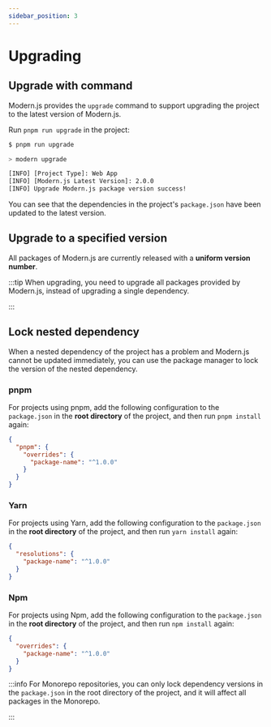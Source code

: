 ```yaml
---
sidebar_position: 3
---
```


# Upgrading

## Upgrade with command

Modern.js provides the `upgrade` command to support upgrading the project to the latest version of Modern.js.

Run `pnpm run upgrade` in the project:

```bash
$ pnpm run upgrade

> modern upgrade

[INFO] [Project Type]: Web App
[INFO] [Modern.js Latest Version]: 2.0.0
[INFO] Upgrade Modern.js package version success!
```

You can see that the dependencies in the project's `package.json` have been updated to the latest version.

## Upgrade to a specified version

All packages of Modern.js are currently released with a **uniform version number**.


<ReleaseNote />

:::tip
When upgrading, you need to upgrade all packages provided by Modern.js, instead of upgrading a single dependency.

:::

## Lock nested dependency

When a nested dependency of the project has a problem and Modern.js cannot be updated immediately, you can use the package manager to lock the version of the nested dependency.

### pnpm

For projects using pnpm, add the following configuration to the `package.json` in the **root directory** of the project, and then run `pnpm install` again:

```json title="package.json"
{
  "pnpm": {
    "overrides": {
      "package-name": "^1.0.0"
    }
  }
}
```

### Yarn

For projects using Yarn, add the following configuration to the `package.json` in the **root directory** of the project, and then run `yarn install` again:

```json title="package.json"
{
  "resolutions": {
    "package-name": "^1.0.0"
  }
}
```

### Npm

For projects using Npm, add the following configuration to the `package.json` in the **root directory** of the project, and then run `npm install` again:

```json title="package.json"
{
  "overrides": {
    "package-name": "^1.0.0"
  }
}
```

:::info
For Monorepo repositories, you can only lock dependency versions in the `package.json` in the root directory of the project, and it will affect all packages in the Monorepo.

:::
